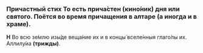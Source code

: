 
### Причастный стих <Tooltip>То есть прича́стен (кино́ник) дня или святого. Поётся во время прича­ще­ния в алтаре (а иногда и в храме).</Tooltip>

**Н** Во всю зе́млю изы́де веща́ние их и в концы́ вселе́нныя глаго́лы их. Аллилу́иа **(трижды)**.
